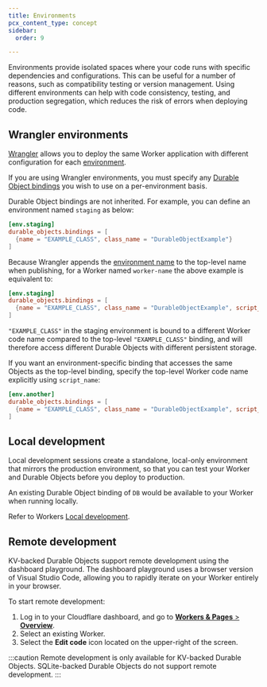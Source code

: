 ```yaml
---
title: Environments
pcx_content_type: concept
sidebar:
  order: 9

---
```



Environments provide isolated spaces where your code runs with specific dependencies and configurations. This can be useful for a number of reasons, such as compatibility testing or version management. Using different environments can help with code consistency, testing, and production segregation, which reduces the risk of errors when deploying code.

## Wrangler environments

[Wrangler](/workers/wrangler/install-and-update/) allows you to deploy the same Worker application with different configuration for each [environment](/workers/wrangler/environments/).

If you are using Wrangler environments, you must specify any [Durable Object bindings](/workers/runtime-apis/bindings/) you wish to use on a per-environment basis.

Durable Object bindings are not inherited. For example, you can define an environment named `staging` as below:

<WranglerConfig>

```toml
[env.staging]
durable_objects.bindings = [
  {name = "EXAMPLE_CLASS", class_name = "DurableObjectExample"}
]
```

</WranglerConfig>

Because Wrangler appends the [environment name](/workers/wrangler/environments/) to the top-level name when publishing, for a Worker named `worker-name` the above example is equivalent to:



<WranglerConfig>

```toml
[env.staging]
durable_objects.bindings = [
  {name = "EXAMPLE_CLASS", class_name = "DurableObjectExample", script_name = "worker-name-staging"}
]
```

</WranglerConfig>

`"EXAMPLE_CLASS"` in the staging environment is bound to a different Worker code name compared to the top-level `"EXAMPLE_CLASS"` binding, and will therefore access different Durable Objects with different persistent storage.

If you want an environment-specific binding that accesses the same Objects as the top-level binding, specify the top-level Worker code name explicitly using `script_name`:



<WranglerConfig>

```toml
[env.another]
durable_objects.bindings = [
  {name = "EXAMPLE_CLASS", class_name = "DurableObjectExample", script_name = "worker-name"}
]
```

</WranglerConfig>

## Local development

Local development sessions create a standalone, local-only environment that mirrors the production environment, so that you can test your Worker and Durable Objects before you deploy to production.

An existing Durable Object binding of `DB` would be available to your Worker when running locally.

Refer to Workers [Local development](/workers/local-development/#supported-resource-bindings-in-different-environments).

## Remote development

KV-backed Durable Objects support remote development using the dashboard playground. The dashboard playground uses a browser version of Visual Studio Code, allowing you to rapidly iterate on your Worker entirely in your browser.

To start remote development:

1. Log in to your Cloudflare dashboard, and go to [**Workers & Pages** > **Overview**](https://dash.cloudflare.com/?to=/:account/workers-and-pages).
2. Select an existing Worker.
3. Select the **Edit code** icon located on the upper-right of the screen.

:::caution
Remote development is only available for KV-backed Durable Objects. SQLite-backed Durable Objects do not support remote development.
:::